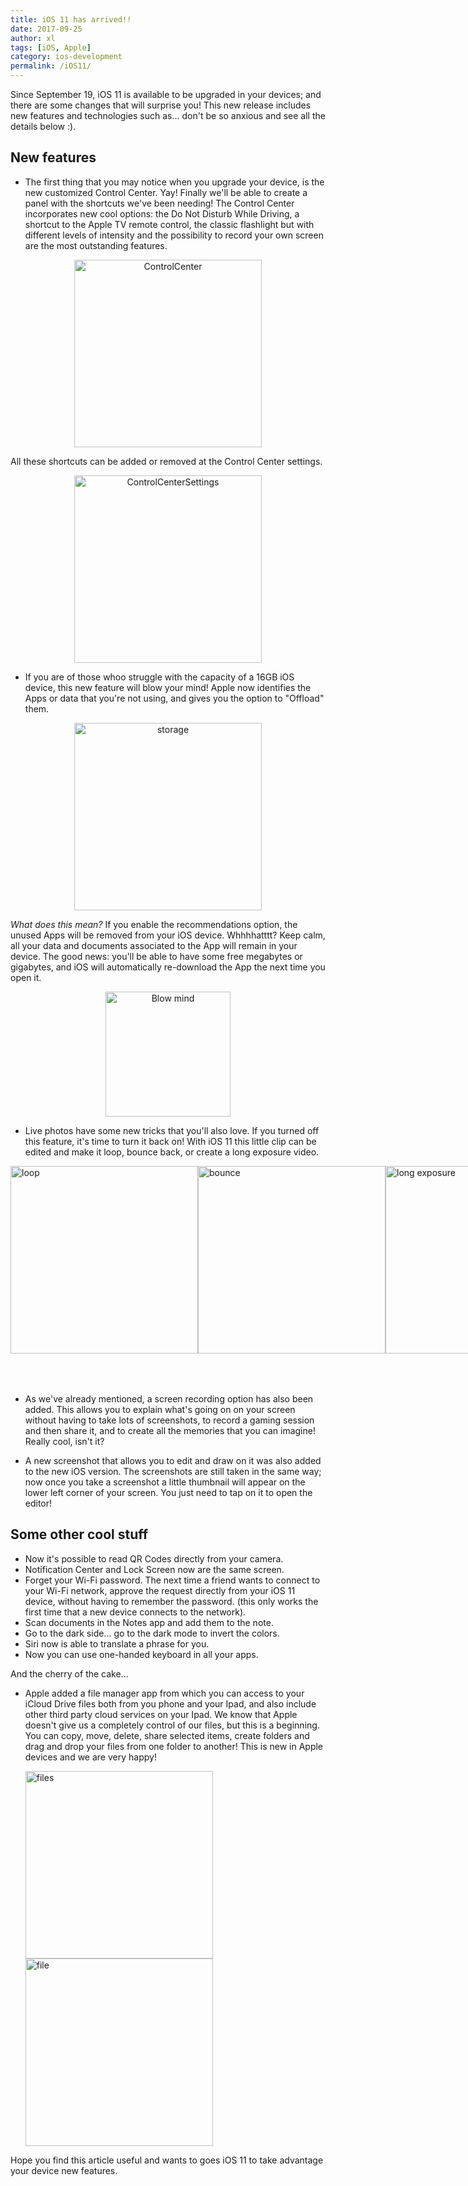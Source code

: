 ```yaml
---
title: iOS 11 has arrived!!
date: 2017-09-25
author: xl
tags: [iOS, Apple]
category: ios-development
permalink: /iOS11/
---
```


Since September 19, iOS 11 is available to be upgraded in your devices; and there are some changes that will surprise you!
This new release includes new features and technologies such as... don't be so anxious and see all the details below :).

## New features

- The first thing that you may notice when you upgrade your device, is the new customized Control Center. Yay! Finally we'll be able to create a panel with the shortcuts we've been needing! The Control Center incorporates new cool options: the Do Not Disturb While Driving, a shortcut to the Apple TV remote control, the classic flashlight but with different levels of intensity and the possibility to record your own screen are the most outstanding features.

<p align='center'>
  <img src='https://raw.githubusercontent.com/xmartlabs/blog/master/images/iOS11/controlcenter.PNG' width= '300px' alt='ControlCenter'/>
</p>

All these shortcuts can be added or removed at the Control Center settings.

<p align='center'>
  <img src='https://raw.githubusercontent.com/xmartlabs/blog/master/images/iOS11/controlCenterSettings.jpg' width= '300px' alt='ControlCenterSettings'/>
</p>


- If you are of those whoo struggle with the capacity of a 16GB iOS device, this new feature will blow your mind! Apple now identifies the Apps or data that you're not using, and gives you the option to "Offload" them.

<p align='center'>
  <img src='https://raw.githubusercontent.com/xmartlabs/blog/master/images/iOS11/storage.jpg' width= '300px' alt='storage'/>
</p>

_What does this mean?_
If you enable the recommendations option, the unused Apps will be removed from your iOS device. Whhhhatttt? Keep calm, all your data and documents associated to the App will remain in your device. The good news: you'll be able to have some free megabytes or gigabytes, and iOS will automatically re-download the App the next time you open it.

<p align='center'>
  <img src='https://thecryptosphere.files.wordpress.com/2016/01/mind-blown.gif' width= '200px' alt='Blow mind'/>
</p>

- Live photos have some new tricks that you'll also love. If you turned off this feature, it's time to turn it back on! With iOS 11 this little clip can be edited and make it loop, bounce back, or create a long exposure video.

<div style= "display:flex; flex-direction:row; height: 350px">
  <img src='https://cnet1.cbsistatic.com/img/3Yc2TbMsUsY-EGFaV6S6QNqUrko=/fit-in/x/2017/06/22/fa918c6c-2357-46b9-9ce0-4a2a03fbc7f2/loop-live-photos-ios-11.gif' width= '300px' alt='loop' style="flex:1"/>
  <img src='https://cnet3.cbsistatic.com/img/N_CZjIB5L3yVbs-v3lsJyKe9vhA=/fit-in/x/2017/06/22/a1847000-3008-46d0-a1ba-90148e4a5ed2/bounce-live-photos-ios-11.gif' width= '300px' alt='bounce' style="flex:1"/>
  <img src='https://cnet2.cbsistatic.com/img/z-34DGqjuapzGLUv6t23qf04X_4=/fit-in/x/2017/06/22/c2a0b35e-8363-427e-8861-eaeefaff968c/long-exposure-live-photos-ios-11.jpg' width= '300px' alt='long exposure' style="flex:1"/>
</div>


- As we've already mentioned, a screen recording option has also been added. This allows you to explain what's going on on your screen without having to take lots of screenshots, to record a gaming session and then share it, and to create all the memories that you can imagine! Really cool, isn't it?

- A new screenshot that allows you to edit and draw on it was also added to the new iOS version. The screenshots are still taken in the same way; now once you take a screenshot a little thumbnail will appear on the lower left corner of your screen. You just need to tap on it to open the editor!


## Some other cool stuff
- Now it's possible to read QR Codes directly from your camera.
- Notification Center and Lock Screen now are the same screen.
- Forget your Wi-Fi password. The next time a friend wants to connect to your Wi-Fi network, approve the request directly from your iOS 11 device, without having to remember the password. (this only works the first time that a new device connects to the network).
- Scan documents in the Notes app and add them to the note.
- Go to the dark side... go to the dark mode to invert the colors.
- Siri now is able to translate a phrase for you.
- Now you can use one-handed keyboard in all your apps.


And the cherry of the cake...
- Apple added a file manager app from which you can access to your iCloud Drive files both from you phone and your Ipad, and also include other third party cloud services on your Ipad.
We know that Apple doesn't give us a completely control of our files, but this is a beginning.
You can copy, move, delete, share selected items, create folders and drag and drop your files from one folder to another!
This is new in Apple devices and we are very happy!

  <img src='https://i.giphy.com/3ohhwvJSAfhGZ3jHi0.gif' width= '300px' alt='files'/>
  <img src='https://i.giphy.com/l1J9EUMgrMTSmNwI0.gif' width= '300px' alt='file'/>



Hope you find this article useful and wants to goes iOS 11 to take advantage your device new features.
